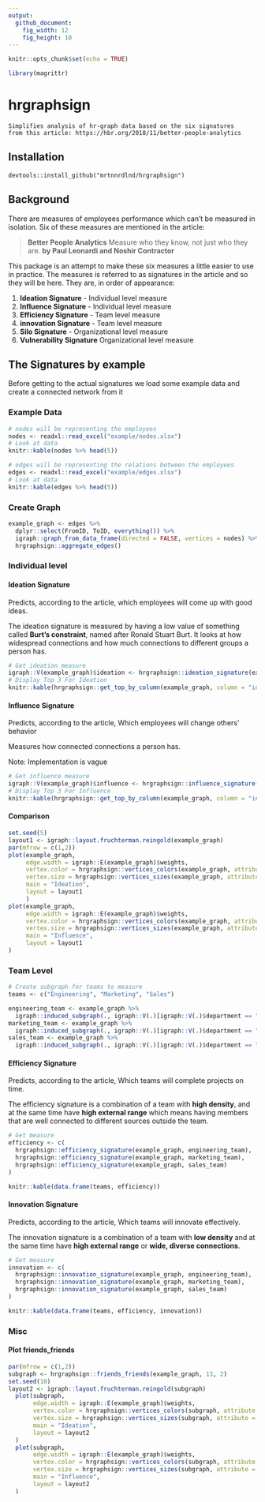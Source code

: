 ```yaml
---
output:
  github_document:
    fig_width: 12
    fig_height: 10
---
```


```r
knitr::opts_chunk$set(echo = TRUE)
```

```r
library(magrittr)
```

# hrgraphsign
```
Simplifies analysis of hr-graph data based on the six signatures
from this article: https://hbr.org/2018/11/better-people-analytics

```

## Installation
```
devtools::install_github("mrtnnrdlnd/hrgraphsign")
```

## Background
There are measures of employees performance which can't be measured in isolation.
Six of these measures are mentioned in the article: 

> **Better People Analytics**
> Measure who they know, not just who they are. **by Paul Leonardi and Noshir Contractor**

This package is an attempt to make these six measures a little easier to use in practice.
The measures is referred to as signatures in the article and so they will be here.
They are, in order of appearance:

1. **Ideation Signature** - Individual level measure
2. **Influence Signature** - Individual level measure
3. **Efficiency Signature** - Team level measure
4. **innovation Signature** - Team level measure
5. **Silo Signature** - Organizational level measure
6. **Vulnerability Signature** Organizational level measure

## The Signatures by example
Before getting to the actual signatures we load some example data and create a connected network from it

### Example Data

```r
# nodes will be representing the employees
nodes <- readxl::read_excel("example/nodes.xlsx")
# Look at data
knitr::kable(nodes %>% head(5))
```

```r
# edges will be representing the relations between the employees
edges <- readxl::read_excel("example/edges.xlsx")
# Look at data
knitr::kable(edges %>% head(5))
```

### Create Graph

```r
example_graph <- edges %>% 
  dplyr::select(FromID, ToID, everything()) %>%
  igraph::graph_from_data_frame(directed = FALSE, vertices = nodes) %>% 
  hrgraphsign::aggregate_edges()
```

### Individual level

#### Ideation Signature
Predicts, according to the article, which employees will come up with good ideas.

The ideation signature is measured by having a low value of something called **Burt's constraint**, named after Ronald Stuart Burt. It looks at how widespread connections and how much connections to different groups a person has.

```r
# Get ideation measure
igraph::V(example_graph)$ideation <- hrgraphsign::ideation_signature(example_graph)
# Display Top 3 For Ideation
knitr::kable(hrgraphsign::get_top_by_column(example_graph, column = "ideation", n = 3))
```

#### Influence Signature
Predicts, according to the article, Which employees will change others’ behavior

Measures how connected connections a person has.

Note: Implementation is vague


```r
# Get influence measure
igraph::V(example_graph)$influence <- hrgraphsign::influence_signature(example_graph)
# Display Top 3 For Influence
knitr::kable(hrgraphsign::get_top_by_column(example_graph, column = "influence", n = 3))
```

#### Comparison
```r
set.seed(5)
layout1 <- igraph::layout.fruchterman.reingold(example_graph)
par(mfrow = c(1,2))
plot(example_graph,
     edge.width = igraph::E(example_graph)$weights,
     vertex.color = hrgraphsign::vertices_colors(example_graph, attribute = "department"),
     vertex.size = hrgraphsign::vertices_sizes(example_graph, attribute = "ideation"),
     main = "Ideation",
     layout = layout1
     )
plot(example_graph,
     edge.width = igraph::E(example_graph)$weights,
     vertex.color = hrgraphsign::vertices_colors(example_graph, attribute = "department"),
     vertex.size = hrgraphsign::vertices_sizes(example_graph, attribute = "influence"),
     main = "Influence",
     layout = layout1
)
```

### Team Level

```r
# Create subgraph for teams to measure
teams <- c("Engineering", "Marketing", "Sales")

engineering_team <- example_graph %>%
  igraph::induced_subgraph(., igraph::V(.)[igraph::V(.)$department == "Engineering"])
marketing_team <- example_graph %>%
  igraph::induced_subgraph(., igraph::V(.)[igraph::V(.)$department == "Marketing"])
sales_team <- example_graph %>%
  igraph::induced_subgraph(., igraph::V(.)[igraph::V(.)$department == "Sales"])

```

#### Efficiency Signature
Predicts, according to the article, Which teams will complete projects on time.

The efficiency signature is a combination of a team with **high density**, and
at the same time have **high external range** which means having members that are well connected to different sources outside the team.

```r
# Get measure
efficiency <- c(
  hrgraphsign::efficiency_signature(example_graph, engineering_team),
  hrgraphsign::efficiency_signature(example_graph, marketing_team),
  hrgraphsign::efficiency_signature(example_graph, sales_team)
)

knitr::kable(data.frame(teams, efficiency))
```
#### Innovation Signature
Predicts, according to the article, Which teams will innovate effectively.

The innovation signature is a combination of a team with **low density** and
at the same time have **high external range** or **wide, diverse connections**.

```r
# Get measure
innovation <- c(
  hrgraphsign::innovation_signature(example_graph, engineering_team),
  hrgraphsign::innovation_signature(example_graph, marketing_team),
  hrgraphsign::innovation_signature(example_graph, sales_team)
)

knitr::kable(data.frame(teams, efficiency, innovation))
```




### Misc 

#### Plot friends_friends

```r

par(mfrow = c(1,2))
subgraph <- hrgraphsign::friends_friends(example_graph, 13, 2)
set.seed(10)
layout2 <- igraph::layout.fruchterman.reingold(subgraph)
  plot(subgraph,
       edge.width = igraph::E(example_graph)$weights,
       vertex.color = hrgraphsign::vertices_colors(subgraph, attribute = "department"),
       vertex.size = hrgraphsign::vertices_sizes(subgraph, attribute = "ideation"),
       main = "Ideation",
       layout = layout2
  )
  plot(subgraph,
       edge.width = igraph::E(example_graph)$weights,
       vertex.color = hrgraphsign::vertices_colors(subgraph, attribute = "department"),
       vertex.size = hrgraphsign::vertices_sizes(subgraph, attribute = "influence"),
       main = "Influence",
       layout = layout2
  )
```
